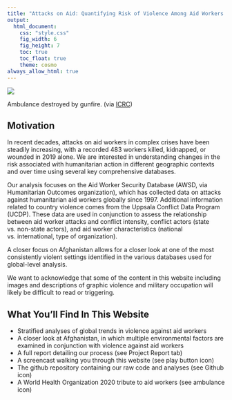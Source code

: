 ```yaml
---
title: "Attacks on Aid: Quantifying Risk of Violence Among Aid Workers in Global Humanitarian Settings"
output: 
  html_document:
    css: "style.css"
    fig_width: 6
    fig_height: 7
    toc: true
    toc_float: true
    theme: cosmo
always_allow_html: true
---
```


![](https://www.icrc.org/sites/default/files/styles/document_main/public/document/image/150730-hcid-ambulance-shot-image-01.jpg?itok=fAYPUmz5)


Ambulance destroyed by gunfire. (via [ICRC](https://www.icrc.org/sites/default/files/styles/document_main/public/document/image/150730-hcid-ambulance-shot-image-01.jpg))




## Motivation

In recent decades, attacks on aid workers in complex crises have been steadily increasing, with a recorded 483 workers killed, kidnapped, or wounded in 2019 alone. We are interested in understanding changes in the risk associated with humanitarian action in different geographic contexts and over time using several key comprehensive databases. 

Our analysis focuses on the Aid Worker Security Database (AWSD, via Humanitarian Outcomes organization), which has collected data on attacks against humanitarian aid workers globally since 1997. Additional information related to country violence comes from the Uppsala Conflict Data Program (UCDP). These data are used in conjunction to assess the relationship between aid worker attacks and conflict intensity, conflict actors (state vs. non-state actors), and aid worker characteristics (national vs. international, type of organization). 

A closer focus on Afghanistan allows for a closer look at one of the most consistently violent settings identified in the various databases used for global-level analysis. 

We want to acknowledge that some of the content in this website including images and descriptions of graphic violence and military occupation will likely be difficult to read or triggering.
 
## What You'll Find In This Website

 * Stratified analyses of global trends in violence against aid workers
 * A closer look at Afghanistan, in which multiple environmental factors are examined in conjunction with violence against aid workers
 * A full report detailing our process (see Project Report tab)
 * A screencast walking you through this website (see play button icon)
 * The github repository containing our raw code and analyses (see Github icon)
 * A World Health Organization 2020 tribute to aid workers (see ambulance icon)






